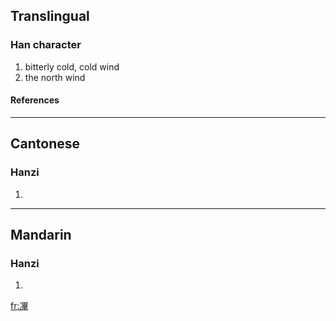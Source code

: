 ==Translingual==
===Han character===
{{Han char|rad=冫|as=11|sn=13|four=|canj=戈一田廿十 (IMWTJ)}}
# bitterly cold, cold wind
# the north wind
====References====
{{Han ref|kx=0133.280|hdz=10300.170|uh=34D6|ud=13526}}

----
==Cantonese==
===Hanzi===
{{yue-hanzi|jyut=|y=bit1}}
# {{defn|Cantonese}}

----
==Mandarin==
===Hanzi===
{{cmn-hanzi|pin=[[bì]] (bi4), [[bié]] (bie2)|wg=pi<sup>4</sup>, pieh<sup>2</sup>}}
# {{defn|Mandarin}}

[[fr:㓖]]